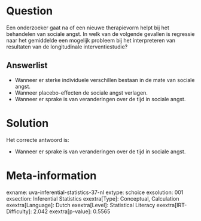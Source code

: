 Question
========

Een onderzoeker gaat na of een nieuwe therapievorm helpt bij het
behandelen van sociale angst. In welk van de volgende gevallen is
regressie naar het gemiddelde een mogelijk probleem bij het
interpreteren van resultaten van de longitudinale interventiestudie?


Answerlist
----------

* Wanneer er sterke individuele verschillen bestaan in de mate van sociale angst.
* Wanneer placebo-effecten de sociale angst verlagen.
* Wanneer er sprake is van veranderingen over de tijd in sociale angst.

Solution
========

Het correcte antwoord is: 

* Wanneer er sprake is van veranderingen over de tijd in sociale angst.

Meta-information
================
exname: uva-inferential-statistics-37-nl
extype: schoice
exsolution: 001
exsection: Inferential Statistics
exextra[Type]: Conceptual, Calculation
exextra[Language]: Dutch
exextra[Level]: Statistical Literacy
exextra[IRT-Difficulty]: 2.042
exextra[p-value]: 0.5565

